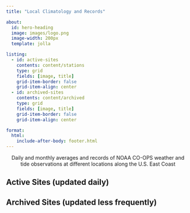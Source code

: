 ```yaml
---
title: "Local Climatology and Records"

about:
  id: hero-heading
  image: images/logo.png
  image-width: 200px
  template: jolla

listing:
  - id: active-sites
    contents: content/stations
    type: grid
    fields: [image, title]
    grid-item-border: false
    grid-item-align: center
  - id: archived-sites
    contents: content/archived
    type: grid
    fields: [image, title]
    grid-item-border: false
    grid-item-align: center

format:
  html:
    include-after-body: footer.html
---
```


::: {#hero-heading style="text-align: center"}
Daily and monthly averages and records of NOAA CO-OPS weather and \
tide observations at different locations along the U.S. East Coast
:::


## Active Sites (updated daily)

:::{#active-sites}
:::

## Archived Sites (updated less frequently)

:::{#archived-sites}
:::

<!-- 
## Shout Out
This project is inspired by Brian McNoldy at the [University of Miami](https://welcome.miami.edu/), whose long-standing [Climatology of Virginia Key, FL](https://bmcnoldy.earth.miami.edu/vk/) site never ceased to provide insightful weather perspectives during my time at the [Rosenstiel School of Marine, Atmospheric, and Earth Science](https://www.earth.miami.edu/).
-->
